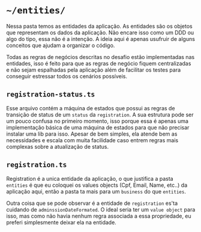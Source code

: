 # `~/entities/`

Nessa pasta temos as entidades da aplicação.
As entidades são os objetos que representam os dados da aplicação. Não encare isso como um DDD ou algo do tipo,
essa não é a intenção. A ideia aqui é apenas usufruir de alguns conceitos que ajudam a organizar o código.

Todas as regras de negócios descritas no desafio estão implementadas nas entidades, isso é feito para que as regras
de negócio fiquem centralizadas e não sejam espalhadas pela aplicação além de facilitar os testes para conseguir
estressar todos os cenários possíveis.

## `registration-status.ts`

Esse arquivo contém a máquina de estados que possui as regras de transição de status de um `status` da `registration`.
A sua estrutura pode ser um pouco confusa no primeiro momento, isso porque essa é apenas uma implementação
básica de uma máquina de estados para que não precisar instalar uma lib para isso.
Apesar de bem simples, ela atende bem as necessidades e escala com muita facilidade caso entrem regras mais complexas
sobre a atualização de status.

## `registration.ts`

Registration é a unica entidade da aplicação, o que justifica a pasta `entities` é que eu coloquei os
values objects (Cpf, Email, Name, etc..) da aplicação aqui, então a pasta ta mais para um `business` do que `entities`.

Outra coisa que se pode observar é a entidade de `registration` es'ta cuidando de `adminssionDateFormated`. O ideal
seria ter um `value object` para isso, mas como não havia nenhum regra associada a essa propriedade, eu preferi
simplesmente deixar ela na entidade.
